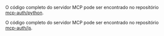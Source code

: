 
<Tabs groupId="sdk">
<TabItem value="python" label="Python">

O código completo do servidor MCP pode ser encontrado no repositório [mcp-auth/python](https://github.com/mcp-auth/python).

</TabItem>
<TabItem value="node" label="Node.js">

O código completo do servidor MCP pode ser encontrado no repositório [mcp-auth/js](https://github.com/mcp-auth/js).

</TabItem>
</Tabs>
